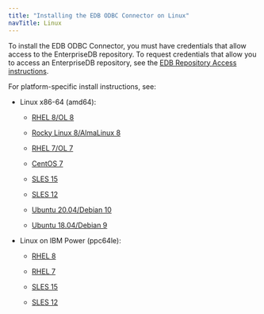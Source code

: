 ```yaml
---
title: "Installing the EDB ODBC Connector on Linux"
navTitle: Linux
---
```


To install the EDB ODBC Connector, you must have credentials that allow access to the EnterpriseDB repository. To request credentials that allow you to access an EnterpriseDB repository, see the [EDB Repository Access instructions](https://www.enterprisedb.com/repository-access-request).

For platform-specific install instructions, see:

- Linux x86-64 (amd64):
  - [RHEL 8/OL 8](01_odbc13_rhel8_x86)

  - [Rocky Linux 8/AlmaLinux 8](02_odbc13_other_linux8_x86)
  - [RHEL 7/OL 7](03_modbc13_rhel7_x86)
  - [CentOS 7](04_odbc13_centos7_x86)
  - [SLES 15](05_odbc13_sles15_x86)
  - [SLES 12](06_odbc13_sles12_x86)
  - [Ubuntu 20.04/Debian 10](07_odbc13_ubuntu20_deb10_x86)
  - [Ubuntu 18.04/Debian 9](08_odbc13_ubuntu18_deb9_x86)

- Linux on IBM Power (ppc64le):
  - [RHEL 8](09_odbc13_rhel8_ppcle)

  - [RHEL 7](10_odbc13_rhel7_ppcle)
  - [SLES 15](11_odbc13_sles15_ppcle)
  - [SLES 12](12_odbc13_sles12_ppcle)






